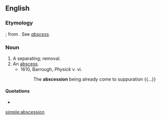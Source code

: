 ==English==

===Etymology===
{{etyl|la|en}} {{m|la|abscessio||a separation}}; from {{m|la|absedere}}. See ''[[abscess]]''.

===Noun===
{{en-noun}} {{term-context|obsolete|lang=en}}

# A separating; removal.
# An [[abscess]].
#* 1610, Barrough, ''Physick'' v. vi.
#*: The '''abscession''' being already come to suppuration {{...}}

====Quotations====
* {{rfquotek|Gauden}}

[[simple:abscession]]